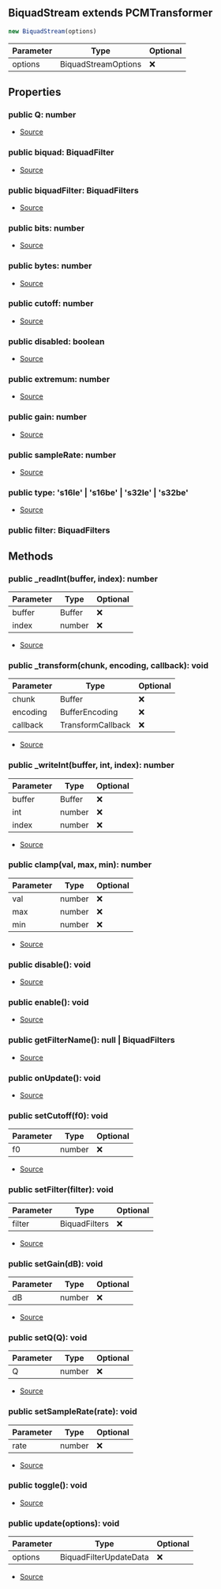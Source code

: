 ## BiquadStream extends PCMTransformer


```typescript
new BiquadStream(options)
```
| Parameter | Type | Optional |
| ----------- | ----------- | ----------- |
| options | BiquadStreamOptions | ❌ |


## Properties
### public Q: number
- [Source](https://github.com/Androz2091/discord-player/blob/7529a33/packages/equalizer/src/biquad/BiquadStream.ts#L25)
### public biquad: BiquadFilter
- [Source](https://github.com/Androz2091/discord-player/blob/7529a33/packages/equalizer/src/biquad/BiquadStream.ts#L21)
### public biquadFilter: BiquadFilters
- [Source](https://github.com/Androz2091/discord-player/blob/7529a33/packages/equalizer/src/biquad/BiquadStream.ts#L24)
### public bits: number
- [Source](https://github.com/Androz2091/discord-player/blob/7529a33/packages/equalizer/src/utils/PCMTransformer.ts#L13)
### public bytes: number
- [Source](https://github.com/Androz2091/discord-player/blob/7529a33/packages/equalizer/src/utils/PCMTransformer.ts#L14)
### public cutoff: number
- [Source](https://github.com/Androz2091/discord-player/blob/7529a33/packages/equalizer/src/biquad/BiquadStream.ts#L22)
### public disabled: boolean
- [Source](https://github.com/Androz2091/discord-player/blob/7529a33/packages/equalizer/src/utils/PCMTransformer.ts#L16)
### public extremum: number
- [Source](https://github.com/Androz2091/discord-player/blob/7529a33/packages/equalizer/src/utils/PCMTransformer.ts#L15)
### public gain: number
- [Source](https://github.com/Androz2091/discord-player/blob/7529a33/packages/equalizer/src/biquad/BiquadStream.ts#L23)
### public sampleRate: number
- [Source](https://github.com/Androz2091/discord-player/blob/7529a33/packages/equalizer/src/utils/PCMTransformer.ts#L17)
### public type: 's16le' \| 's16be' \| 's32le' \| 's32be'
- [Source](https://github.com/Androz2091/discord-player/blob/7529a33/packages/equalizer/src/utils/PCMTransformer.ts#L12)
### public filter: BiquadFilters


## Methods
### public _readInt(buffer, index): number
| Parameter | Type | Optional |
| ----------- | ----------- | ----------- |
| buffer | Buffer | ❌ |
| index | number | ❌ |


- [Source](https://github.com/Androz2091/discord-player/blob/7529a33/packages/equalizer/src/utils/PCMTransformer.ts#L62)
### public _transform(chunk, encoding, callback): void
| Parameter | Type | Optional |
| ----------- | ----------- | ----------- |
| chunk | Buffer | ❌ |
| encoding | BufferEncoding | ❌ |
| callback | TransformCallback | ❌ |


- [Source](https://github.com/Androz2091/discord-player/blob/7529a33/packages/equalizer/src/biquad/BiquadStream.ts#L87)
### public _writeInt(buffer, int, index): number
| Parameter | Type | Optional |
| ----------- | ----------- | ----------- |
| buffer | Buffer | ❌ |
| int | number | ❌ |
| index | number | ❌ |


- [Source](https://github.com/Androz2091/discord-player/blob/7529a33/packages/equalizer/src/utils/PCMTransformer.ts#L67)
### public clamp(val, max, min): number
| Parameter | Type | Optional |
| ----------- | ----------- | ----------- |
| val | number | ❌ |
| max | number | ❌ |
| min | number | ❌ |


- [Source](https://github.com/Androz2091/discord-player/blob/7529a33/packages/equalizer/src/utils/PCMTransformer.ts#L72)
### public disable(): void
- [Source](https://github.com/Androz2091/discord-player/blob/7529a33/packages/equalizer/src/utils/PCMTransformer.ts#L50)
### public enable(): void
- [Source](https://github.com/Androz2091/discord-player/blob/7529a33/packages/equalizer/src/utils/PCMTransformer.ts#L54)
### public getFilterName(): null \| BiquadFilters
- [Source](https://github.com/Androz2091/discord-player/blob/7529a33/packages/equalizer/src/biquad/BiquadStream.ts#L52)
### public onUpdate(): void
- [Source](https://github.com/Androz2091/discord-player/blob/7529a33/packages/equalizer/src/utils/PCMTransformer.ts#L18)
### public setCutoff(f0): void
| Parameter | Type | Optional |
| ----------- | ----------- | ----------- |
| f0 | number | ❌ |


- [Source](https://github.com/Androz2091/discord-player/blob/7529a33/packages/equalizer/src/biquad/BiquadStream.ts#L79)
### public setFilter(filter): void
| Parameter | Type | Optional |
| ----------- | ----------- | ----------- |
| filter | BiquadFilters | ❌ |


- [Source](https://github.com/Androz2091/discord-player/blob/7529a33/packages/equalizer/src/biquad/BiquadStream.ts#L71)
### public setGain(dB): void
| Parameter | Type | Optional |
| ----------- | ----------- | ----------- |
| dB | number | ❌ |


- [Source](https://github.com/Androz2091/discord-player/blob/7529a33/packages/equalizer/src/biquad/BiquadStream.ts#L83)
### public setQ(Q): void
| Parameter | Type | Optional |
| ----------- | ----------- | ----------- |
| Q | number | ❌ |


- [Source](https://github.com/Androz2091/discord-player/blob/7529a33/packages/equalizer/src/biquad/BiquadStream.ts#L75)
### public setSampleRate(rate): void
| Parameter | Type | Optional |
| ----------- | ----------- | ----------- |
| rate | number | ❌ |


- [Source](https://github.com/Androz2091/discord-player/blob/7529a33/packages/equalizer/src/utils/PCMTransformer.ts#L76)
### public toggle(): void
- [Source](https://github.com/Androz2091/discord-player/blob/7529a33/packages/equalizer/src/utils/PCMTransformer.ts#L58)
### public update(options): void
| Parameter | Type | Optional |
| ----------- | ----------- | ----------- |
| options | BiquadFilterUpdateData | ❌ |


- [Source](https://github.com/Androz2091/discord-player/blob/7529a33/packages/equalizer/src/biquad/BiquadStream.ts#L58)